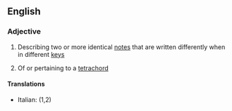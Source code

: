 ==English==

===Adjective===
{{wikipedia}}
{{en-adj}}

#{{music}} Describing two or more identical [[note]]s that are written differently when in different [[key]]s
#{{music}} Of or pertaining to a [[tetrachord]]

====Translations====
{{top}}
*Italian: {{t|it|enarmonico}} (1,2)
{{mid}}

{{bottom}}